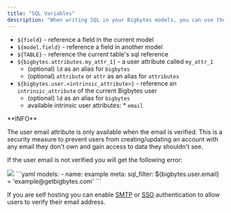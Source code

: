 ```yaml
---
title: "SQL Variables"
description: "When writing SQL in your Bigbytes models, you can use the following references to template you SQL and make it more reusable"
---
```


* `${field}` \- reference a field in the current model
* `${model.field}` \- reference a field in another model
* `${TABLE}` \- reference the current table's sql reference
* `${bigbytes.attributes.my_attr_1}` \- a user attribute called `my_attr_1`
   * (optional) `ld` as an alias for `bigbytes`
   * (optional) `attribute` or `attr` as an alias for `attributes`
* `${bigbytes.user.<intrinsic_attribute>}` \- reference an `intrinsic_attribute` of the current Bigbytes user
   * (optional) `ld` as an alias for `bigbytes`
   * available intrinsic user attributes:
         * `email`

<Note>
**INFO**

The user email attribute is only available when the email is verified. This is a security measure to prevent users from creating/updating an account with any email they don't own and gain access to data they shouldn't see.


If the user email is not verified you will get the following error:

<Frame>
  <img src="/images/user-attributes-info.png"/>
</Frame>
```yaml
models:
  - name: example
    meta:
      sql_filter: ${bigbytes.user.email} = 'example@getbigbytes.com'
```

If you are self hosting you can enable [SMTP](/self-host/customize-deployment/configure-smtp-for-bigbytes-email-notifications) or [SSO](/self-host/customize-deployment/use-sso-login-for-self-hosted-bigbytes) authentication to allow users to verify their email address.
</Note>
